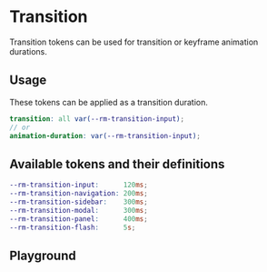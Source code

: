 
# Transition

Transition tokens can be used for transition or keyframe animation durations.

## Usage

These tokens can be applied as a transition duration.

```scss
transition: all var(--rm-transition-input);
// or
animation-duration: var(--rm-transition-input);
```

## Available tokens and their definitions

```scss
--rm-transition-input:      120ms;
--rm-transition-navigation: 200ms;
--rm-transition-sidebar:    300ms;
--rm-transition-modal:      300ms;
--rm-transition-panel:      400ms;
--rm-transition-flash:      5s;
```

## Playground

<Primary/>
<ArgsTable of='.' story='^'/>
